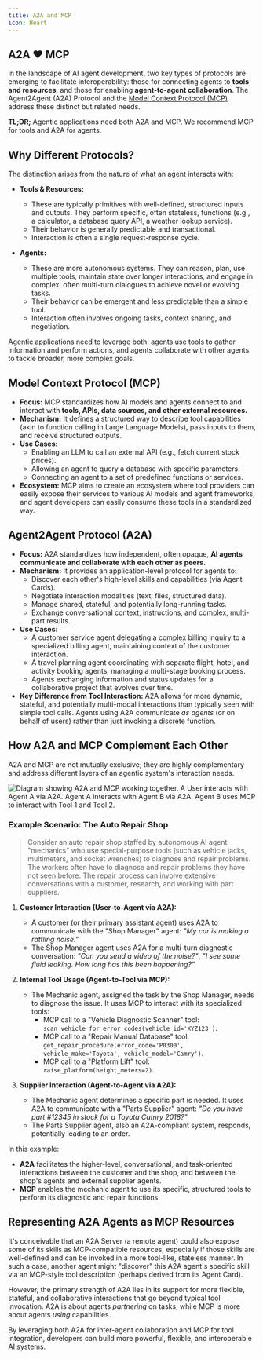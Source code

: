 ```yaml
---
title: A2A and MCP
icon: Heart
---
```



## A2A ❤️ MCP

In the landscape of AI agent development, two key types of protocols are emerging to facilitate interoperability: those for connecting agents to **tools and resources**, and those for enabling **agent-to-agent collaboration**. The Agent2Agent (A2A) Protocol and the [Model Context Protocol (MCP)](https://modelcontextprotocol.io/) address these distinct but related needs.

**TL;DR;** Agentic applications need both A2A and MCP. We recommend MCP for tools and A2A for agents.

## Why Different Protocols?

The distinction arises from the nature of what an agent interacts with:

- **Tools & Resources:**

    - These are typically primitives with well-defined, structured inputs and outputs. They perform specific, often stateless, functions (e.g., a calculator, a database query API, a weather lookup service).
    - Their behavior is generally predictable and transactional.
    - Interaction is often a single request-response cycle.

- **Agents:**
    - These are more autonomous systems. They can reason, plan, use multiple tools, maintain state over longer interactions, and engage in complex, often multi-turn dialogues to achieve novel or evolving tasks.
    - Their behavior can be emergent and less predictable than a simple tool.
    - Interaction often involves ongoing tasks, context sharing, and negotiation.

Agentic applications need to leverage both: agents use tools to gather information and perform actions, and agents collaborate with other agents to tackle broader, more complex goals.

## Model Context Protocol (MCP)

- **Focus:** MCP standardizes how AI models and agents connect to and interact with **tools, APIs, data sources, and other external resources.**
- **Mechanism:** It defines a structured way to describe tool capabilities (akin to function calling in Large Language Models), pass inputs to them, and receive structured outputs.
- **Use Cases:**
    - Enabling an LLM to call an external API (e.g., fetch current stock prices).
    - Allowing an agent to query a database with specific parameters.
    - Connecting an agent to a set of predefined functions or services.
- **Ecosystem:** MCP aims to create an ecosystem where tool providers can easily expose their services to various AI models and agent frameworks, and agent developers can easily consume these tools in a standardized way.

## Agent2Agent Protocol (A2A)

- **Focus:** A2A standardizes how independent, often opaque, **AI agents communicate and collaborate with each other as peers.**
- **Mechanism:** It provides an application-level protocol for agents to:
    - Discover each other's high-level skills and capabilities (via Agent Cards).
    - Negotiate interaction modalities (text, files, structured data).
    - Manage shared, stateful, and potentially long-running tasks.
    - Exchange conversational context, instructions, and complex, multi-part results.
- **Use Cases:**
    - A customer service agent delegating a complex billing inquiry to a specialized billing agent, maintaining context of the customer interaction.
    - A travel planning agent coordinating with separate flight, hotel, and activity booking agents, managing a multi-stage booking process.
    - Agents exchanging information and status updates for a collaborative project that evolves over time.
- **Key Difference from Tool Interaction:** A2A allows for more dynamic, stateful, and potentially multi-modal interactions than typically seen with simple tool calls. Agents using A2A communicate _as agents_ (or on behalf of users) rather than just invoking a discrete function.

## How A2A and MCP Complement Each Other

A2A and MCP are not mutually exclusive; they are highly complementary and address different layers of an agentic system's interaction needs.



![Diagram showing A2A and MCP working together. A User interacts with Agent A via A2A. Agent A interacts with Agent B via A2A. Agent B uses MCP to interact with Tool 1 and Tool 2.](https://google-a2a.github.io/A2A/assets/a2a-mcp.png)

### Example Scenario: The Auto Repair Shop

> Consider an auto repair shop staffed by autonomous AI agent "mechanics" who use special-purpose tools (such as vehicle jacks, multimeters, and socket wrenches) to diagnose and repair problems. The workers often have to diagnose and repair problems they have not seen before. The repair process can involve extensive conversations with a customer, research, and working with part suppliers.

1. **Customer Interaction (User-to-Agent via A2A):**

    - A customer (or their primary assistant agent) uses A2A to communicate with the "Shop Manager" agent: _"My car is making a rattling noise."_
    - The Shop Manager agent uses A2A for a multi-turn diagnostic conversation: _"Can you send a video of the noise?"_, _"I see some fluid leaking. How long has this been happening?"_

2. **Internal Tool Usage (Agent-to-Tool via MCP):**

    - The Mechanic agent, assigned the task by the Shop Manager, needs to diagnose the issue. It uses MCP to interact with its specialized tools:
        - MCP call to a "Vehicle Diagnostic Scanner" tool: `scan_vehicle_for_error_codes(vehicle_id='XYZ123')`.
        - MCP call to a "Repair Manual Database" tool: `get_repair_procedure(error_code='P0300', vehicle_make='Toyota', vehicle_model='Camry')`.
        - MCP call to a "Platform Lift" tool: `raise_platform(height_meters=2)`.

3. **Supplier Interaction (Agent-to-Agent via A2A):**
    - The Mechanic agent determines a specific part is needed. It uses A2A to communicate with a "Parts Supplier" agent: _"Do you have part #12345 in stock for a Toyota Camry 2018?"_
    - The Parts Supplier agent, also an A2A-compliant system, responds, potentially leading to an order.

In this example:

- **A2A** facilitates the higher-level, conversational, and task-oriented interactions between the customer and the shop, and between the shop's agents and external supplier agents.
- **MCP** enables the mechanic agent to use its specific, structured tools to perform its diagnostic and repair functions.

## Representing A2A Agents as MCP Resources

It's conceivable that an A2A Server (a remote agent) could also expose some of its skills as MCP-compatible resources, especially if those skills are well-defined and can be invoked in a more tool-like, stateless manner. In such a case, another agent might "discover" this A2A agent's specific skill via an MCP-style tool description (perhaps derived from its Agent Card).

However, the primary strength of A2A lies in its support for more flexible, stateful, and collaborative interactions that go beyond typical tool invocation. A2A is about agents _partnering_ on tasks, while MCP is more about agents _using_ capabilities.

By leveraging both A2A for inter-agent collaboration and MCP for tool integration, developers can build more powerful, flexible, and interoperable AI systems.
